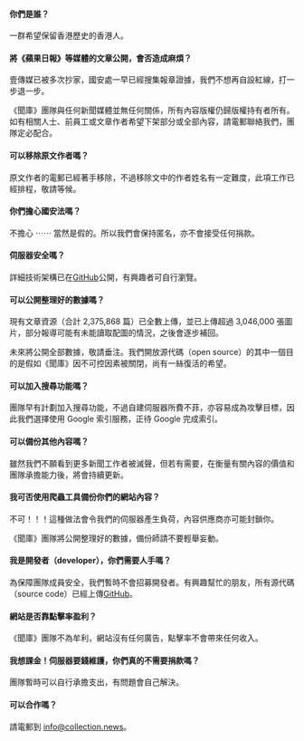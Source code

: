#### 你們是誰？

一群希望保留香港歷史的香港人。

#### 將《蘋果日報》等媒體的文章公開，會否造成麻煩？

壹傳媒已被多次抄家，國安處一早已經搜集報章證據，我們不想再自設紅線，打一步退一步。

《聞庫》團隊與任何新聞媒體並無任何關係，所有內容版權仍歸版權持有者所有。如有相關人士、前員工或文章作者希望下架部分或全部內容，請電郵聯絡我們，團隊定必配合。

#### 可以移除原文作者嗎？

原文作者的電郵已經著手移除，不過移除文中的作者姓名有一定難度，此項工作已經排程，敬請等候。

#### 你們擔心國安法嗎？

不擔心 ⋯⋯ 當然是假的。所以我們會保持匿名，亦不會接受任何捐款。

#### 伺服器安全嗎？

詳細技術架構已在[GitHub](https://github.com/collection-news/collection-news)公開，有興趣者可自行瀏覽。

#### 可以公開整理好的數據嗎？

現有文章資源（合計 2,375,868 篇）已全數上傳，並已上傳超過 3,046,000 張圖片，部分報導可能有未能讀取配圖的情況，之後會逐步補回。

未來將公開全部數據，敬請垂注。我們開放源代碼（open source）的其中一個目的是假如《聞庫》因不可控因素被關閉，尚有一絲復活的希望。

#### 可以加入搜尋功能嗎？

團隊早有計劃加入搜尋功能，不過自建伺服器所費不菲，亦容易成為攻擊目標，因此我們選擇使用 Google 索引服務，正待 Google 完成索引。

#### 可以備份其他內容嗎？

雖然我們不願看到更多新聞工作者被滅聲，但若有需要，在衡量有關內容的價值和團隊承擔能力後，將會持續更新。

#### 我可否使用爬蟲工具備份你們的網站內容？

不可！！！這種做法會令我們的伺服器產生負荷，內容供應商亦可能封鎖你。

《聞庫》團隊將公開整理好的數據，備份師請不要輕舉妄動。

#### 我是開發者（developer），你們需要人手嗎？

為保障團隊成員安全，我們暫時不會招募開發者。有興趣幫忙的朋友，所有源代碼（source code）已經上傳[GitHub](https://github.com/appledailybackup/collection-news)。

#### 網站是否靠點擊率盈利？

《聞庫》團隊不為牟利，網站沒有任何廣告，點擊率不會帶來任何收入。

#### 我想課金！伺服器要錢維護，你們真的不需要捐款嗎？

團隊暫時可以自行承擔支出，有問題會自己解決。

#### 可以合作嗎？

請電郵到 <a href="mailto:info@collection.news">info@collection.news</a>。

